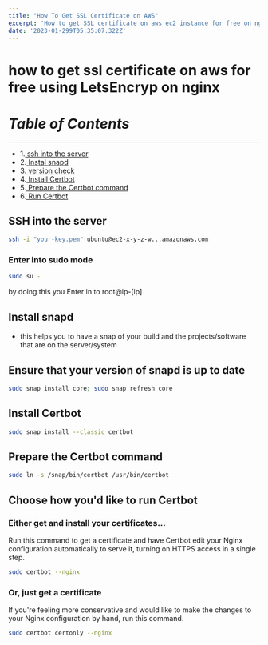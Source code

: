 ```yaml
---
title: "How To Get SSL Certificate on AWS"
excerpt: 'How to get SSL certificate on aws ec2 instance for free on nginx using letsencrypt easy and fast way to get SSl certificate'
date: '2023-01-299T05:35:07.322Z'
---
```


# how to get ssl certificate on aws for free using LetsEncryp on nginx

# _Table of Contents_

---

- 1.[ ssh into the server](/blog/how-to-get-ssl-certificate-on-aws#ssh-into-the-server)
- 2.[ Instal snapd](/blog/how-to-get-ssl-certificate-on-aws#install-snapd)
- 3.[ version check](/blog/how-to-get-ssl-certificate-on-aws#ensure-that-your-version-of-snapd-is-up-to-date)
- 4.[ Install Certbot](/blog/how-to-get-ssl-certificate-on-aws#install-certbot)
- 5.[ Prepare the Certbot command](/blog/how-to-get-ssl-certificate-on-aws#prepare-the-certbot-command)
- 6.[ Run Certbot](/blog/how-to-get-ssl-certificate-on-aws#either-get-and-install-your-certificates)

## SSH into the server

```bash
ssh -i "your-key.pem" ubuntu@ec2-x-y-z-w...amazonaws.com
```

### Enter into sudo mode

```bash
sudo su -
```

by doing this you Enter in to root@ip-[ip]

## Install snapd

- this helps you to have a snap of your build and the projects/software that are on the server/system

## Ensure that your version of snapd is up to date

```bash
sudo snap install core; sudo snap refresh core
```

## Install Certbot

```bash
sudo snap install --classic certbot
```

## Prepare the Certbot command

```bash
sudo ln -s /snap/bin/certbot /usr/bin/certbot
```

## Choose how you'd like to run Certbot

### Either get and install your certificates...

Run this command to get a certificate and have Certbot edit your Nginx configuration automatically to serve it, turning on HTTPS access in a single step.

```bash
sudo certbot --nginx
```

### Or, just get a certificate

If you're feeling more conservative and would like to make the changes to your Nginx configuration by hand, run this command.

```bash
sudo certbot certonly --nginx
```